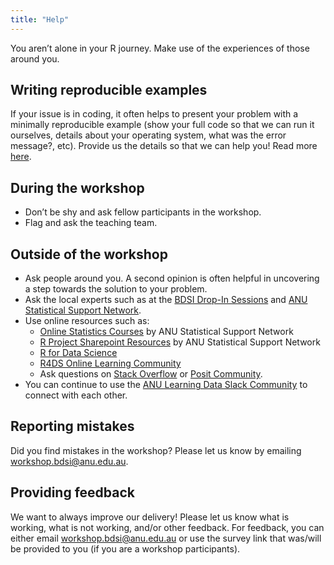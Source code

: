 ```yaml
---
title: "Help"
---
```


You aren't alone in your R journey. Make use of the experiences of those around you.

::: callout-important

## Writing reproducible examples

If your issue is in coding, it often helps to present your problem with a minimally reproducible example (show your full code so that we can run it ourselves, details about your operating system, what was the error message?, etc). Provide us the details so that we can help you! Read more [here](https://learnr.numbat.space/chapter3).

:::

## During the workshop

- Don't be shy and ask fellow participants in the workshop. 
- Flag and ask the teaching team.

## Outside of the workshop

- Ask people around you. A second opinion is often helpful in uncovering a step towards the solution to your problem. 
- Ask the local experts such as at the [BDSI Drop-In Sessions](https://bdsi.anu.edu.au/news-events/event-series/bdsi-bioinformatics-and-statistics-drop-sessions) and [ANU Statistical Support Network](https://services.anu.edu.au/business-units/research-initiatives-and-infrastructure/statistical-support-network).
- Use online resources such as:
  - [Online Statistics Courses](https://services.anu.edu.au/training/online-statistics-courses#overlay-context=business-units/statistical-consulting-unit)  by ANU Statistical Support Network
  - [R Project Sharepoint Resources](https://anu365.sharepoint.com/sites/StatSupportoNline/SitePages/R-Project(1).aspx?promotedState=0) by ANU Statistical Support Network
  - [R for Data Science](https://r4ds.hadley.nz/)
  - [R4DS Online Learning Community](https://rfordatasci.com/)
  - Ask questions on [Stack Overflow](https://stackoverflow.com/questions/tagged/r) or [Posit Community](https://community.rstudio.com/).
- You can continue to use the [ANU Learning Data Slack Community](/index.html#slack) to connect with each other.

## Reporting mistakes

Did you find mistakes in the workshop? Please let us know by emailing [workshop.bdsi@anu.edu.au](mailto:workshop.bdsi@anu.edu.au).

## Providing feedback

We want to always improve our delivery! Please let us know what is working, what is not working, and/or other feedback. For feedback, you can either email [workshop.bdsi@anu.edu.au](mailto:workshop.bdsi@anu.edu.au) or use the survey link that was/will be provided to you (if you are a workshop participants). 